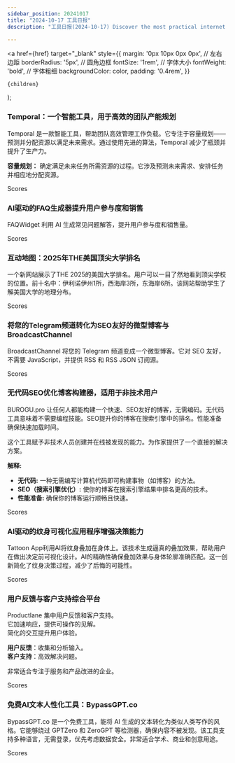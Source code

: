 ```yaml
---
sidebar_position: 20241017
title: "2024-10-17 工具日报"
description: "工具日报(2024-10-17) Discover the most practical internet software, AI tools, and products of 2024 through the Tools Daily!"

---
```



  <a
    href={href}
    target="_blank"
    style={{
      margin: '0px 10px 0px 0px', // 左右边距
      borderRadius: '5px', // 圆角边框
      fontSize: '1rem', // 字体大小
      fontWeight: 'bold', // 字体粗细
      backgroundColor: color,
      padding: '0.4rem',
    }}
  >
    {children}
  </a>
);

### Temporal：一个智能工具，用于高效的团队产能规划

Temporal 是一款智能工具，帮助团队高效管理工作负载。它专注于容量规划——预测并分配资源以满足未来需求。通过使用先进的算法，Temporal 减少了瓶颈并提升了生产力。

**容量规划：** 确定满足未来任务所需资源的过程。它涉及预测未来需求、安排任务并相应地分配资源。

<Link href="/news/2024/10/17/Temporal-An-Intelligent-Tool-for-Efficient-Team-Capacity-Pla" color="#B0C4DE">Scores</Link>

### AI驱动的FAQ生成器提升用户参与度和销售

FAQWidget 利用 AI 生成常见问题解答，提升用户参与度和销售量。

<Link href="/news/2024/10/17/AIPowered-FAQ-Generator-Enhances-Engagement-and-Sales" color="#B0C4DE">Scores</Link>

### 互动地图：2025年THE美国顶尖大学排名

一个新网站展示了THE 2025的美国大学排名。用户可以一目了然地看到顶尖学校的位置。前十名中：伊利诺伊州1所，西海岸3所，东海岸6所。该网站帮助学生了解美国大学的地理分布。

<Link href="/news/2024/10/17/Interactive-Map-of-Top-US-Universities-by-THE-2025-Rankings" color="#B0C4DE">Scores</Link>

### 将您的Telegram频道转化为SEO友好的微型博客与BroadcastChannel

BroadcastChannel 将您的 Telegram 频道变成一个微型博客。它对 SEO 友好，不需要 JavaScript，并提供 RSS 和 RSS JSON 订阅源。

<Link href="/news/2024/10/17/Transform-Your-Telegram-Channel-into-a-SEOFriendly-Microblog" color="#B0C4DE">Scores</Link>

### 无代码SEO优化博客构建器，适用于非技术用户

BUROGU.pro 让任何人都能构建一个快速、SEO友好的博客，无需编码。无代码工具意味着不需要编程技能。SEO提升你的博客在搜索引擎中的排名。性能准备确保快速加载时间。

这个工具赋予非技术人员创建并在线被发现的能力。为作家提供了一个直接的解决方案。

**解释:**
- **无代码:** 一种无需编写计算机代码即可构建事物（如博客）的方法。
- **SEO（搜索引擎优化）:** 使你的博客在搜索引擎结果中排名更高的技术。
- **性能准备:** 确保你的博客运行顺畅且快速。

<Link href="/news/2024/10/17/NoCode-SEOOptimized-Blog-Builder-for-NonTech-Users" color="#B0C4DE">Scores</Link>

### AI驱动的纹身可视化应用程序增强决策能力

Tattoon App利用AI将纹身叠加在身体上。该技术生成逼真的叠加效果，帮助用户在做出决定前可视化设计。AI的精确性确保叠加效果与身体轮廓准确匹配。这一创新简化了纹身决策过程，减少了后悔的可能性。

<Link href="/news/2024/10/17/AIPowered-Tattoo-Visualization-App-Enhances-DecisionMaking" color="#B0C4DE">Scores</Link>

### 用户反馈与客户支持综合平台

Productlane 集中用户反馈和客户支持。  
它加速响应，提供可操作的见解。  
简化的交互提升用户体验。  

**用户反馈**：收集和分析输入。  
**客户支持**：高效解决问题。  

非常适合专注于服务和产品改进的企业。

<Link href="/news/2024/10/17/Integrated-Platform-for-User-Feedback-and-Customer-Support" color="#B0C4DE">Scores</Link>

### 免费AI文本人性化工具：BypassGPT.co

BypassGPT.co 是一个免费工具，能将 AI 生成的文本转化为类似人类写作的风格。它能够绕过 GPTZero 和 ZeroGPT 等检测器，确保内容不被发现。该工具支持多种语言，无需登录，优先考虑数据安全。非常适合学术、商业和创意用途。

<Link href="/news/2024/10/17/Free-AI-Text-Humanization-Tool-BypassGPTco" color="#B0C4DE">Scores</Link>


